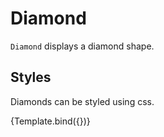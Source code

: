 
# Diamond

<Meta title="Core/Components/Shapes/Diamond" />

`Diamond` displays a diamond shape.

<ArgsTable of={Diamond} />

## Styles

Diamonds can be styled using css.

<Canvas>
    <Story
        name="styled"
        args={{
            style: { fill: '#dd9999', stroke: '#993333', strokeWidth: '1px' },
            cx: 160,
            cy: 110,
            r: 20,
        }}
        component={Diamond}
        decorators={[ChartDecorator]}
    >
        {Template.bind({})}
    </Story>
</Canvas>
